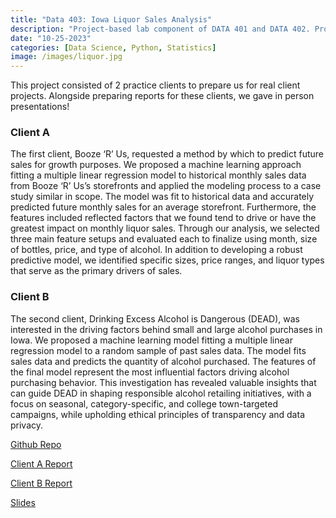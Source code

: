 ```yaml
---
title: "Data 403: Iowa Liquor Sales Analysis"
description: "Project-based lab component of DATA 401 and DATA 402. Projects involving comparison of predictive and interpretable regression models, implementing linear classifiers with gradient descent, implementing neural networks from scratch, and deep learning."
date: "10-25-2023"
categories: [Data Science, Python, Statistics]
image: /images/liquor.jpg
---
```


This project consisted of 2 practice clients to prepare us for real client 
projects. Alongside preparing reports for these clients, we gave in person 
presentations!

### Client A

The first client, Booze 'R' Us, requested a method by which to predict future sales for growth
purposes. We proposed a machine learning approach fitting a multiple linear
regression model to historical monthly sales data from Booze 'R' Us's storefronts
and applied the modeling process to a case study similar in scope. The model was
fit to historical data and accurately predicted future monthly sales for an average
storefront. Furthermore, the features included reflected factors that we found tend
to drive or have the greatest impact on monthly liquor sales. Through our
analysis, we selected three main feature setups and evaluated each to finalize
using month, size of bottles, price, and type of alcohol. In addition to developing a
robust predictive model, we identified specific sizes, price ranges, and liquor
types that serve as the primary drivers of sales.

### Client B

The second client, Drinking Excess Alcohol is Dangerous (DEAD), was interested in 
the driving factors behind small and large alcohol purchases in Iowa. We proposed 
a machine learning model fitting a multiple linear regression model to a random 
sample of past sales data. The model fits sales data and predicts the quantity 
of alcohol purchased. The features of the final model represent the most 
influential factors driving alcohol purchasing behavior. This investigation has 
revealed valuable insights that can guide DEAD in shaping responsible alcohol 
retailing initiatives, with a focus on seasonal, category-specific, and college 
town-targeted campaigns, while upholding ethical principles of transparency and 
data privacy.

[Github Repo](https://github.com/Wander03/Data-Science-Projects-Lab---Project-1/tree/main){target="_blank"}

[Client A Report](/files/iowa_liquor/client_a_report.pdf){target="_blank"}

[Client B Report](/files/iowa_liquor/client_b_report.pdf){target="_blank"}

[Slides](/files/iowa_liquor/slides.pdf){target="_blank"}
